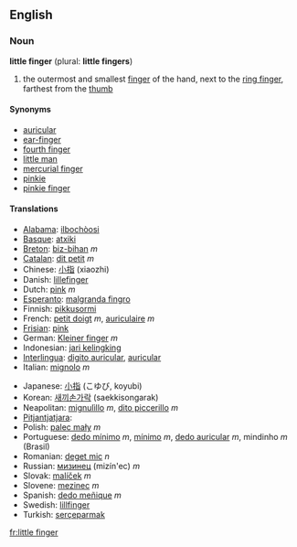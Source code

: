 ==English==

===Noun===
'''little finger''' (plural: '''little fingers''')
# the outermost and smallest [[finger]] of the hand, next to the [[ring finger]], farthest from the [[thumb]]

====Synonyms====
*[[auricular]]
*[[ear-finger]]
*[[fourth finger]]
*[[little man]]
*[[mercurial finger]]
*[[pinkie]]
*[[pinkie finger]]

====Translations====
{{top}}
*[[Alabama]]: [[ilbochòosi]]
*[[Basque]]: [[atxiki]]
*[[Breton]]: [[biz-bihan]] ''m''
*[[Catalan]]: [[dit petit]] ''m''
*Chinese: [[小指]] (xiaozhi)
*Danish: [[lillefinger]]
*Dutch: [[pink]] ''m''
*[[Esperanto]]: [[malgranda fingro]]
*Finnish: [[pikkusormi]]
*French: [[petit doigt]] ''m'', [[auriculaire]] ''m''
*[[Frisian]]: [[pink]]
*German: [[Kleiner finger]] ''m''
*Indonesian: [[jari kelingking]]
*[[Interlingua]]: [[digito auricular]], [[auricular]]
*Italian: [[mignolo]] ''m''
{{mid}}
*Japanese: [[小指]] (こゆび, koyubi)
*Korean: [[새끼손가락]] (saekkisongarak)
*Neapolitan: [[mignulìllo]] ''m'', [[dito piccerillo]] ''m''
*[[Pitjantjatjara]]: {{Unicode|[[maṟa ngaḻi]]}}
*Polish: [[palec mały]] ''m''
*Portuguese: [[dedo mínimo]] ''m'', [[mínimo]] ''m'', [[dedo auricular]] ''m'', mindinho ''m'' (Brasil)
*Romanian: [[deget mic]] ''n''
*Russian: [[мизинец]] (mizín'ec) ''m''
*Slovak: [[malíček]] ''m''
*Slovene: [[mezinec]] ''m''
*Spanish: [[dedo meñique]] ''m''
*Swedish: [[lillfinger]]
*Turkish: [[serçeparmak]]
{{bottom}}

[[fr:little finger]]